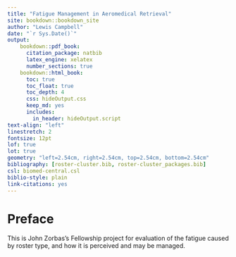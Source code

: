 ```yaml
---
title: "Fatigue Management in Aeromedical Retrieval"
site: bookdown::bookdown_site
author: "Lewis Campbell"
date: "`r Sys.Date()`"
output: 
    bookdown::pdf_book:
      citation_package: natbib 
      latex_engine: xelatex 
      number_sections: true
    bookdown::html_book:
      toc: true
      toc_float: true
      toc_depth: 4
      css: hideOutput.css
      keep_md: yes
      includes:
        in_header: hideOutput.script
text-align: "left"
linestretch: 2
fontsize: 12pt
lof: true
lot: true
geometry: "left=2.54cm, right=2.54cm, top=2.54cm, bottom=2.54cm"
bibliography: [roster-cluster.bib, roster-cluster_packages.bib]
csl: biomed-central.csl
biblio-style: plain
link-citations: yes
---
```

# Preface 

This is John Zorbas's Fellowship project for evaluation of the fatigue caused by roster type, and how it is perceived and may be managed.
